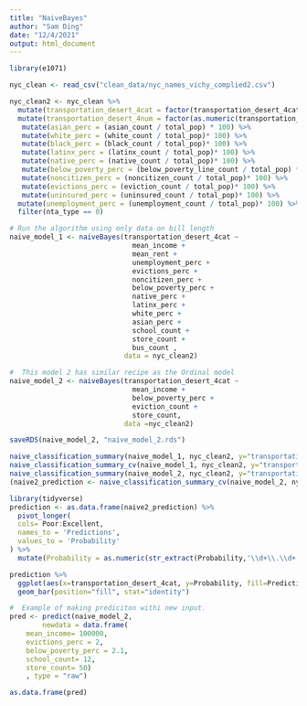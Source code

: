```yaml
---
title: "NaiveBayes"
author: "Sam Ding"
date: "12/4/2021"
output: html_document
---
```

```r
library(e1071)
```


```r
nyc_clean <- read_csv("clean_data/nyc_names_vichy_complied2.csv")

nyc_clean2 <- nyc_clean %>%
  mutate(transportation_desert_4cat = factor(transportation_desert_4cat, levels=c("Poor", "Limited", "Satisfactory", "Excellent"))) %>%
  mutate(transportation_desert_4num = factor(as.numeric(transportation_desert_4cat))) %>%
   mutate(asian_perc = (asian_count / total_pop) * 100) %>%
   mutate(white_perc = (white_count / total_pop)* 100) %>%
   mutate(black_perc = (black_count / total_pop)* 100) %>%
   mutate(latinx_perc = (latinx_count / total_pop)* 100) %>%
   mutate(native_perc = (native_count / total_pop)* 100) %>%
   mutate(below_poverty_perc = (below_poverty_line_count / total_pop) * 100) %>%
   mutate(noncitizen_perc = (noncitizen_count / total_pop)* 100) %>%
   mutate(evictions_perc = (eviction_count / total_pop)* 100) %>%
   mutate(uninsured_perc = (uninsured_count / total_pop)* 100) %>%
  mutate(unemployment_perc = (unemployment_count / total_pop)* 100) %>%
  filter(nta_type == 0)

```

```r
# Run the algorithm using only data on bill length
naive_model_1 <- naiveBayes(transportation_desert_4cat ~
                              mean_income +
                              mean_rent +
                              unemployment_perc +
                              evictions_perc +
                              noncitizen_perc +
                              below_poverty_perc +
                              native_perc +
                              latinx_perc +
                              white_perc +
                              asian_perc +
                              school_count +
                              store_count +
                              bus_count ,
                            data = nyc_clean2)

#  This model 2 has similar recipe as the Ordinal model
naive_model_2 <- naiveBayes(transportation_desert_4cat ~ 
                              mean_income +
                              below_poverty_perc +
                              eviction_count + 
                              store_count,
                            data =nyc_clean2)

saveRDS(naive_model_2, "naive_model_2.rds")

```
```r
naive_classification_summary(naive_model_1, nyc_clean2, y="transportation_desert_4cat")
naive_classification_summary_cv(naive_model_1, nyc_clean2, y="transportation_desert_4cat", k=10)$cv
naive_classification_summary(naive_model_2, nyc_clean2, y="transportation_desert_4cat")
(naive2_prediction <- naive_classification_summary_cv(naive_model_2, nyc_clean2, y="transportation_desert_4cat", k=10)$cv)

```

```r
library(tidyverse)
prediction <- as.data.frame(naive2_prediction) %>%
  pivot_longer(
  cols= Poor:Excellent, 
  names_to = 'Predictions', 
  values_to = 'Probability'
) %>% 
  mutate(Probability = as.numeric(str_extract(Probability,'\\d+\\.\\d+'))/100)

prediction %>%  
  ggplot(aes(x=transportation_desert_4cat, y=Probability, fill=Predictions)) + 
  geom_bar(position="fill", stat="identity") 

```

```r

#  Example of making prediciton withi new input. 
pred <- predict(naive_model_2, 
        newdata = data.frame( 
    mean_income= 100000, 
    evictions_perc = 2,
    below_poverty_perc = 2.1,
    school_count= 12, 
    store_count= 50)
    , type = "raw")

as.data.frame(pred)
```

